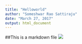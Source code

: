 ---
title: "Helloworld"
author: "Someshwar Rao Sattiraju"
date: "March 27, 2017"
output: html_document
---

##This is a markdown file
![](https://github.com/somskgs/datasciencecoursera/blob/master/Plot1.png)
